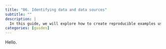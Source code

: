 ```yaml
---
title: "06. Identifying data and data sources"
subtitle: ""
description: |
  In this guide, we will explore how to create reproducible examples using the {reprex}. Reproducible examples are essential for effective communication and collaboration among data scientists and statisticians.
categories: [guides]
---
```


Hello.


